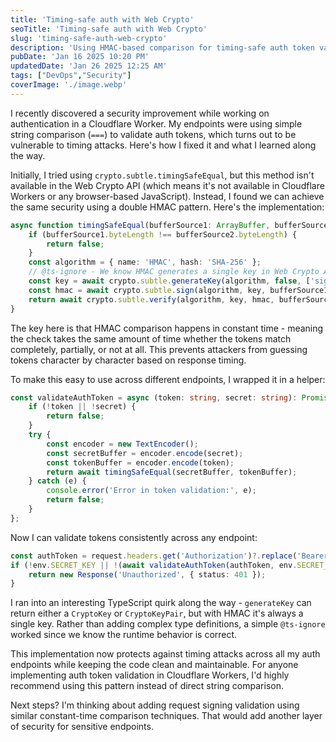 ```yaml
---
title: 'Timing-safe auth with Web Crypto'
seoTitle: 'Timing-safe auth with Web Crypto'
slug: 'timing-safe-auth-web-crypto'
description: 'Using HMAC-based comparison for timing-safe auth token validation in Web Crypto applications'
pubDate: 'Jan 16 2025 10:20 PM'
updatedDate: 'Jan 26 2025 12:25 AM'
tags: ["DevOps","Security"]
coverImage: './image.webp'
---
```


I recently discovered a security improvement while working on authentication in a Cloudflare Worker. My endpoints were using simple string comparison (`===`) to validate auth tokens, which turns out to be vulnerable to timing attacks. Here's how I fixed it and what I learned along the way.


Initially, I tried using `crypto.subtle.timingSafeEqual`, but this method isn't available in the Web Crypto API (which means it's not available in Cloudflare Workers or any browser-based JavaScript). Instead, I found we can achieve the same security using a double HMAC pattern. Here's the implementation:


```typescript
async function timingSafeEqual(bufferSource1: ArrayBuffer, bufferSource2: ArrayBuffer): Promise<boolean> {
    if (bufferSource1.byteLength !== bufferSource2.byteLength) {
        return false;
    }
    const algorithm = { name: 'HMAC', hash: 'SHA-256' };
    // @ts-ignore - We know HMAC generates a single key in Web Crypto API
    const key = await crypto.subtle.generateKey(algorithm, false, ['sign', 'verify']);
    const hmac = await crypto.subtle.sign(algorithm, key, bufferSource1);
    return await crypto.subtle.verify(algorithm, key, hmac, bufferSource2);
}
```


The key here is that HMAC comparison happens in constant time - meaning the check takes the same amount of time whether the tokens match completely, partially, or not at all. This prevents attackers from guessing tokens character by character based on response timing.


To make this easy to use across different endpoints, I wrapped it in a helper:


```typescript
const validateAuthToken = async (token: string, secret: string): Promise<boolean> => {
    if (!token || !secret) {
        return false;
    }
    try {
        const encoder = new TextEncoder();
        const secretBuffer = encoder.encode(secret);
        const tokenBuffer = encoder.encode(token);
        return await timingSafeEqual(secretBuffer, tokenBuffer);
    } catch (e) {
        console.error('Error in token validation:', e);
        return false;
    }
};
```


Now I can validate tokens consistently across any endpoint:


```typescript
const authToken = request.headers.get('Authorization')?.replace('Bearer ', '') || '';
if (!env.SECRET_KEY || !(await validateAuthToken(authToken, env.SECRET_KEY))) {
    return new Response('Unauthorized', { status: 401 });
}
```


I ran into an interesting TypeScript quirk along the way - `generateKey` can return either a `CryptoKey` or `CryptoKeyPair`, but with HMAC it's always a single key. Rather than adding complex type definitions, a simple `@ts-ignore` worked since we know the runtime behavior is correct.


This implementation now protects against timing attacks across all my auth endpoints while keeping the code clean and maintainable. For anyone implementing auth token validation in Cloudflare Workers, I'd highly recommend using this pattern instead of direct string comparison.


Next steps? I'm thinking about adding request signing validation using similar constant-time comparison techniques. That would add another layer of security for sensitive endpoints.

